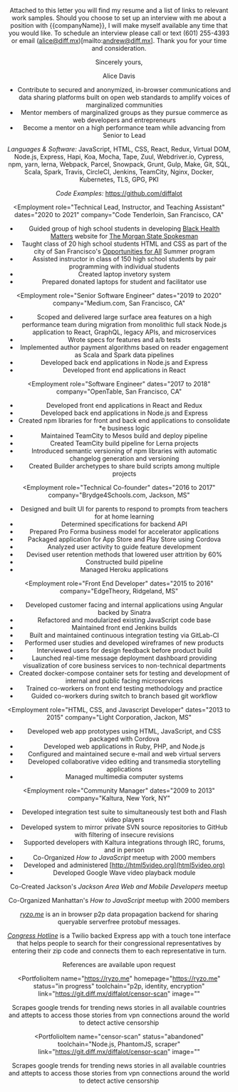 


<SEO title="Alice Davis - CV" />

<Page>
<Header
  className="print:pb-40"
  name="Alice Davis"
  location="San Francisco, CA"
  email="alice@diff.mx"
  website="https://diff.mx/"
/>

<Salutation />

<!--
PARAGRAPH ONE: State reason for letter, name the position or type of work you
are applying for and identify source from which you learned of the opening.
(i.e. Career Development Center, newspaper, employment service, personal
contact).
-->


<!--
PARAGRAPH TWO: Indicate why you are interested in the position, the company,
its products, services - above all, stress what you can do for the employer.
If you are a recent graduate, explain how your academic background makes you
a qualified candidate for the position. If you have practical work
experience, point out specific achievements or unique qualifications. Try not
to repeat the same information the reader will find in the resume. Refer the
reader to the enclosed resume or application which summarizes your
qualifications, training, and experiences. The purpose of this section is to
strengthen your resume by providing details which bring your experiences to
life.

work experience
  DevOps
    Source Code Management
    CI Systems Design and Administration
    Continuous Integration with Continuous Testing
    Documentation Site Generation from Inline Documentation
    Writing Training Materials
  Javascript
    Unit Testing
    Cross Platform Integration Testing
    Well versed in front end build tools
    Cordova / Phonegap
    Modular application design
  HTML / CSS
    Wireframing on paper and in html and css
    UX Storytelling
    Accessible Document Design
    Semantically Correct HTML
    Invited Expert on W3C
    Extensive knowledge of Device and Browser capabilities
-->

<!--
PARAGRAPH THREE: Request a personal interview and indicate your flexibility
as to the time and place. Repeat your phone number in the letter and offer
assistance to help in a speedy response. For example, state that you will be
in the city where the company is located on a certain date and would like to
set up an interview. Or, state that you will call on a certain date to set up
an interview. End the letter by thanking the employer for taking time to
consider your credentials.
-->

Attached to this letter you will find my resume and a list of links
to relevant work samples.  Should you choose to set up an interview with me
about a position with {{companyName}}, I will make myself available any time that
you would like.  To schedule an interview please call or text (601) 255-4393 or
email (alice@diff.mx)[mailto:andrew@diff.mx].  Thank you for your time
and consideration.

Sincerely yours,

Alice Davis

</Page>

<Page>
<Header
  // className="hidden print:inline-block print:w-full"
  name="Alice Davis"
  location="San Francisco, CA"
  email="alice@diff.mx"
  website="https://diff.mx/"
/>

<Section title="Objectives">

* Contribute to secured and anonymized, in-browser communications and data sharing platforms built on open web standards to amplify voices of marginalized communities
* Mentor members of marginalized groups as they pursue commerce as web developers and entrepreneurs
* Become a mentor on a high performance team while advancing from Senior to Lead

</Section>

<Section title="Computer Skills">

*Languages & Software:*
JavaScript,
HTML, CSS,
React,
Redux,
Virtual DOM,
Node.js, Express, Hapi, Koa,
Mocha, Tape, Zuul, Webdriver.io, Cypress,
npm, yarn, lerna,
Webpack, Parcel, Snowpack,
Grunt, Gulp, Make,
Git,
SQL, Scala, Spark,
Travis, CircleCI, Jenkins, TeamCity,
Nginx,
Docker, Kubernetes,
TLS, GPG, PKI

_Code Examples:_ <a href="https://github.com/diffalot" target="_blank" rel="noreferrer">https://github.com/diffalot</a>

</Section>
<Section title="Experience">

<Employment
  role="Technical Lead, Instructor, and Teaching Assistant"
  dates="2020 to 2021"
  company="Code Tenderloin, San Francisco, CA"
>

* Guided group of high school students in developing [Black Health Matters](https://bhm.themsuspokesman.com/) website for [The Morgan State Spokesman](https://themsuspokesman.com/)
* Taught class of 20 high school students HTML and CSS as part of the city of San Francisco's [Opportunities for All](https://www.opps4allsf.org/welcome) Summer program
* Assisted instructor in class of 150 high school students by pair programming with  individual students
* Created laptop invetory system
* Prepared donated laptops for student and facilitator use

</Employment>

<Employment
  role="Senior Software Engineer"
  dates="2019 to 2020"
  company="Medium.com, San Francisco, CA"
>

* Scoped and delivered large surface area features on a high performance team during migration from monolithic full stack Node.js application to React, GraphQL, legacy APIs, and microservices
* Wrote specs for features and a/b tests
* Implemented author payment algorithms based on reader engagement as Scala and Spark data pipelines
* Developed back end applications in Node.js and Express
* Developed front end applications in React

</Employment>

<Employment
  role="Software Engineer"
  dates="2017 to 2018"
  company="OpenTable, San Francisco, CA"
>

 * Developed front end applications in React and Redux
 * Developed back end applications in Node.js and Express
 * Created npm libraries for front and back end applications to consolidate
 *e business logic
 * Maintained TeamCity to Mesos build and deploy pipeline
 * Created TeamCity build pipeline for Lerna projects
 * Introduced semantic versioning of npm libraries with automatic changelog generation and versioning
 * Created Builder archetypes to share build scripts among multiple projects

</Employment>

<Employment
  role="Technical Co-founder"
  dates="2016 to 2017"
  company="Brydge4Schools.com, Jackson, MS"
>

* Designed and built UI for parents to respond to prompts from teachers for at home learning
* Determined specifications for backend API
* Prepared Pro Forma business model for accelerator applications
* Packaged application for App Store and Play Store using Cordova
* Analyzed user activity to guide feature development
* Devised user retention methods that lowered user attrition by 60%
* Constructed build pipeline
* Managed Heroku applications

</Employment>





<Employment
  role="Front End Developer"
  dates="2015 to 2016"
  company="EdgeTheory, Ridgeland, MS"
>

* Developed customer facing and internal applications using Angular backed by Sinatra
* Refactored and modularized existing JavaScript code base
* Maintained front end Jenkins builds
* Built and maintained continuous integration testing via GitLab-CI
* Performed user studies and developed wireframes of new products
* Interviewed users for design feedback before product build
* Launched real-time message deployment dashboard providing visualization of core business services to non-technical departments
* Created docker-compose container sets for testing and development of internal and public facing microservices
* Trained co-workers on front end testing methodology and practice
* Guided co-workers during switch to branch based git workflow

</Employment>


<Employment
  role="HTML, CSS, and Javascript Developer"
  dates="2013 to 2015"
  company="Light Corporation, Jackon, MS"
>

* Developed web app prototypes using HTML, JavaScript, and CSS packaged with Cordova
* Developed web applications in Ruby, PHP, and Node.js
* Configured and maintained secure e-mail and web virtual servers
* Developed collaborative video editing and transmedia storytelling applications
* Managed multimedia computer systems

</Employment>






<Employment
  role="Community Manager"
  dates="2009 to 2013"
  company="Kaltura, New York, NY"
>

* Developed integration test suite to simultaneously test both and Flash video players
* Developed system to mirror private SVN source repositories to GitHub with filtering of insecure revisions
* Supported developers with Kaltura integrations through IRC, forums, and in person
* Co-Organized _How to JavaScript_ meetup with 2000 members
* Developed and administered [http://html5video.org](html5video.org)
* Developed Google Wave video playback module

</Employment>
</Section>



<Section title="Community Organization">

Co-Created Jackson's _Jackson Area Web and Mobile Developers_ meetup

Co-Organized Manhattan's _How to JavaScript_ meetup with 2000 members

</Section>

<Section title="Current Projects">

_[ryzo.me](https://github.com/protest-technology/ryzome)_ is an in browser p2p data propagation backend for sharing queryable serverfree protobuf messages.

_[Congress Hotline](https://github.com/StayWokeOrg/general-congress-hotline)_ is a Twilio backed Express app with a touch tone interface that helps people to search for their congressional representatives by entering their zip code and connects them to each representative in turn.

</Section>

<Section title="References">

References are available upon request

</Section>
</Page>

<Page>
<Header
  // className="hidden print:inline-block print:w-full"
  name="Alice Davis"
  location="San Francisco, CA"
  email="alice@diff.mx"
  website="https://diff.mx/"
/>
<Section title="Work Samples">

<PortfolioItem
  name="https://ryzo.me"
  homepage="https://ryzo.me"
  status="in progress"
  toolchain="p2p, identity, encryption"
  link="https://git.diff.mx/diffalot/censor-scan"
  image=""
>

Scrapes google trends for trending news stories in all available
countries and attepts to access those stories from vpn connections
around the world to detect active censorship
</PortfolioItem>

<PortfolioItem
  name="censor-scan"
  status="abandoned"
  toolchain="Node.js, PhantomJS, scraper"
  link="https://git.diff.mx/diffalot/censor-scan"
  image=""
>

Scrapes google trends for trending news stories in all available
countries and attepts to access those stories from vpn connections
around the world to detect active censorship
</PortfolioItem>

<!--

	{\sl JacksonScript} \hfill JavaScript\\
	A fork of the es-discuss mailing list web frontend to provide meetup
	organization on top of a mailman mailing list rather than technical
	notes of the meetings of a technical specification committee

	\begin{itemize}  \itemsep -2pt %reduce space between items
	\item site is currently offline because at the time of launch another
		meetup group launched on meetup.com that fulfills the same goal
		of providing a web development meetup group in Jackson
	\item source code: \href{https://github.com/JacksonScript}{https://github.com/JacksonScript}
	\end{itemize}

	{\sl Trash Can Dot JPEG} \hfill JavaScript\\
	A single page web application in the ionic angular framework with
	enough image editing functionality to place any image in a trash can, a
	collaboration with Susie Cagle

	\begin{itemize}  \itemsep -2pt %reduce space between items
	\item Development version: \href{https://trash-can-dot-jpeg.diff.mx/}{https://trash-can-dot-jpeg.diff.mx/}
	\end{itemize}

	{\sl essay} \hfill JavaScript\\
	A command line static site generator tailored toward maintaining long
	form articles and presentations with backwards compatibilty with Jekyll

	\begin{itemize}  \itemsep -2pt %reduce space between items
	\item source code: \href{https://git.diff.mx/diffalot/essay}{https://git.diff.mx/diffalot/essay}
	\end{itemize}

	{\sl mum} \hfill JavaScript\\
	Utilities to ease the development of chatbots

	\begin{itemize}  \itemsep -2pt %reduce space between items
	\item presentation: \href{https://diff.mx/talks/build-bots/}{https://diff.mx/talks/build-bots/}
	\item source code: \href{https://git.diff.mx/groups/mum}{https://git.diff.mx/groups/mum}
	\end{itemize}

	{\sl mtos} \hfill JavaScript\\
	A secured and anonymized peer to peer social sharing network
	currently in ui experimentation and protocol planning stage

	\begin{itemize}  \itemsep -2pt %reduce space between items
	\item source code: \href{https://git.diff.mx/mtos/mtos}{https://git.diff.mx/mtos/mtos}
	\item README: \href{http://mtos.co/}{http://mtos.co/}
	\end{itemize}

	{\sl Other Code} \hfill miscellaneous\\
	Most code is self hosted at
	\href{https://git.diff.mx}{https://git.diff.mx}, but public
	contributions happen where the project is hosted

	\begin{itemize}  \itemsep -2pt %reduce space between items
	\item npm modules: \href{https://www.npmjs.com/~diffalot}{https://www.npmjs.com/~diffalot}
	\item public contributions on GitHub: \href{https://github.com/diffalot}{https://github.com/diffalot}
	\item personal system configuration dotfiles: \href{https://git.diff.mx/groups/diff-files}{https://git.diff.mx/groups/diff-files}
	\end{itemize}
-->

</Section>
</Page>
